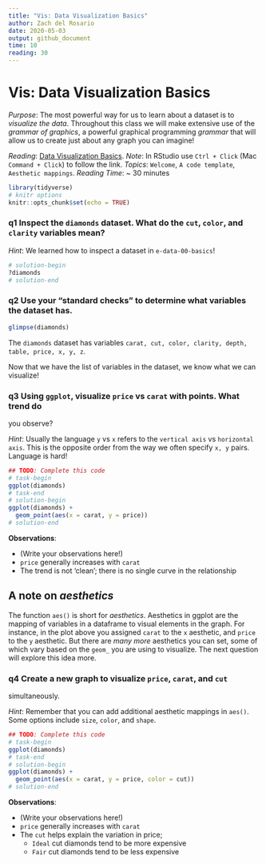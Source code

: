 ```yaml
---
title: "Vis: Data Visualization Basics"
author: Zach del Rosario
date: 2020-05-03
output: github_document
time: 10
reading: 30
---
```


# Vis: Data Visualization Basics

*Purpose*: The most powerful way for us to learn about a dataset is to
_visualize the data_. Throughout this class we will make extensive use of the
_grammar of graphics_, a powerful graphical programming _grammar_ that will
allow us to create just about any graph you can imagine!

*Reading*: [Data Visualization Basics](https://rstudio.cloud/learn/primers/1.1). *Note*: In RStudio use `Ctrl + Click` (Mac `Command + Click`) to follow the link.
*Topics*: `Welcome`, `A code template`, `Aesthetic mappings`.
*Reading Time*: ~ 30 minutes


```r
library(tidyverse)
# knitr options
knitr::opts_chunk$set(echo = TRUE)
```

### __q1__ Inspect the `diamonds` dataset. What do the `cut`, `color`, and `clarity` variables mean?

*Hint*: We learned how to inspect a dataset in `e-data-00-basics`!

```r
# solution-begin
?diamonds
# solution-end
```

### __q2__ Use your "standard checks" to determine what variables the dataset has.

<!-- solution-begin -->
```r
glimpse(diamonds)
```

The `diamonds` dataset has variables `carat, cut, color, clarity, depth, table,
price, x, y, z`.
<!-- solution-end -->

Now that we have the list of variables in the dataset, we know what we can visualize!

### __q3__ Using `ggplot`, visualize `price` vs `carat` with points. What trend do
you observe?

*Hint*: Usually the language `y` vs `x` refers to the `vertical axis` vs
`horizontal axis`. This is the opposite order from the way we often specify `x,
y` pairs. Language is hard!

```r
## TODO: Complete this code
# task-begin
ggplot(diamonds)
# task-end
# solution-begin
ggplot(diamonds) +
  geom_point(aes(x = carat, y = price))
# solution-end
```

**Observations**:

<!-- task-begin -->
- (Write your observations here!)
<!-- task-end -->
<!-- solution-begin -->
- `price` generally increases with `carat`
- The trend is not 'clean'; there is no single curve in the relationship
<!-- solution-end -->

## A note on *aesthetics*

The function `aes()` is short for *aesthetics*. Aesthetics in ggplot are the
mapping of variables in a dataframe to visual elements in the graph. For
instance, in the plot above you assigned `carat` to the `x` aesthetic, and
`price` to the `y` aesthetic. But there are *many more* aesthetics you can set,
some of which vary based on the `geom_` you are using to visualize. The next
question will explore this idea more.

### __q4__ Create a new graph to visualize `price`, `carat`, and `cut`
simultaneously.

*Hint*: Remember that you can add additional aesthetic mappings in `aes()`. Some options include `size`, `color`, and `shape`.

```r
## TODO: Complete this code
# task-begin
ggplot(diamonds)
# task-end
# solution-begin
ggplot(diamonds) +
  geom_point(aes(x = carat, y = price, color = cut))
# solution-end
```

**Observations**:

<!-- task-begin -->
- (Write your observations here!)
<!-- task-end -->
<!-- solution-begin -->
- `price` generally increases with `carat`
- The `cut` helps explain the variation in price;
  - `Ideal` cut diamonds tend to be more expensive
  - `Fair` cut diamonds tend to be less expensive
<!-- solution-end -->

<!-- include-exit-ticket -->
